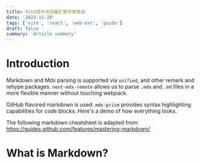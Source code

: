 ```yaml
---
title: Vite提升浏览器扩展开发体验
date: '2023-11-20'
tags: ['vite', 'react', 'web-ext', 'guide']
draft: false
summary: 'Article summary'
---
```


# Introduction

Markdown and Mdx parsing is supported via `unified`, and other remark and rehype packages. `next-mdx-remote` allows us to parse `.mdx` and `.md` files in a more flexible manner without touching webpack.

GitHub flavored markdown is used. `mdx-prism` provides syntax highlighting capabilities for code blocks. Here's a demo of how everything looks.

The following markdown cheatsheet is adapted from: https://guides.github.com/features/mastering-markdown/

# What is Markdown?
